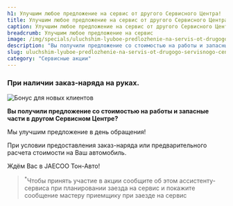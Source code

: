 ```yaml
---
h1: Улучшим любое предложение на сервис от другого Сервисного Центра!
title: Улучшим любое предложение на сервис от другого Сервисного Центра
caption: Улучшим любое предложение на сервис от другого Сервисного Центра
breadcrumb: Улучшим любое предложение на сервис
image: /img/specials/uluchshim-lyuboe-predlozhenie-na-servis-ot-drugogo-servisnogo-centra/thumb.webp
description: "Вы получили предложение со стоимостью на работы и запасные части в другом Сервисном Центре? Мы улучшим предложение в день обращения!"
slug: uluchshim-lyuboe-predlozhenie-na-servis-ot-drugogo-servisnogo-centra
category: "Сервисные акции"
---
```



### **При наличии заказ-наряда на руках.**

<picture>
	<source media="(min-width: 640px)" srcset="/img/specials/uluchshim-lyuboe-predlozhenie-na-servis-ot-drugogo-servisnogo-centra/banner.webp" />
	<source media="(min-width: 320px)" srcset="/img/specials/uluchshim-lyuboe-predlozhenie-na-servis-ot-drugogo-servisnogo-centra/thumb.webp" />
	<img src="/img/specials/uluchshim-lyuboe-predlozhenie-na-servis-ot-drugogo-servisnogo-centra/banner.webp" class="w-full mb-10" alt="Бонус для новых клиентов" />
</picture>

**Вы получили предложение со стоимостью на работы и запасные части в другом Сервисном Центре?**

Мы улучшим предложение в день обращения!

При условии предоставления заказ-наряда или предварительного расчета стоимости на Ваш автомобиль.

Ждём Вас в JAECOO Тон-Авто!

> <sup>*</sup>Чтобы принять участие в акции сообщите об этом ассистенту-сервиса при планировании заезда на сервис и покажите сообщение мастеру приемщику при заезде на сервис

<SpecialSalonsInfo dataFormName="Узнать подробнее. Улучшим любое предложение на сервис от другого Сервисного Центра" />
